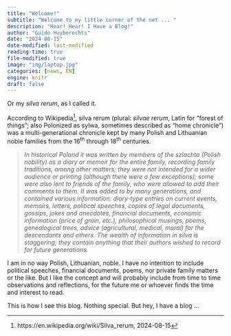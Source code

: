 ```yaml
---
title: "Welcome!"
subtitle: "Welcome to my little corner of the net ... "
description: "Hear! Hear! I Have a Blog!"
author: "Guido Huyberechts"
date: "2024-08-15"
date-modified: last-modified
reading-time: true
file-modified: true
image: "img/laptop.jpg"
categories: [news, EN]
engine: knitr
draft: false
---
```


Or my _silva rerum_, as I called it. 

According to Wikipedia[^1], silva rerum (plural: _silvae rerum_, Latin for "forest of things"; also Polonized as sylwa, sometimes described as "home chronicle") was a multi-generational chronicle kept by many Polish and Lithuanian noble families from the 16^th^ through 18^th^ centuries.

> _In historical Poland it was written by members of the szlachta (Polish nobility) as a diary or memoir for the entire family, recording family traditions, among other matters; they were not intended for a wider audience or printing (although there were a few exceptions); some were also lent to friends of the family, who were allowed to add their comments to them. It was added to by many generations, and contained various information: diary-type entries on current events, memoirs, letters, political speeches, copies of legal documents, gossips, jokes and anecdotes, financial documents, economic information (price of grain, etc.), philosophical musings, poems, genealogical trees, advice (agricultural, medical, moral) for the descendants and others. The wealth of information in silva is staggering; they contain anything that their authors wished to record for future generations._

I am in no way Polish, Lithuanian, noble. I have no intention to include political speeches, financial documents, poems, nor private family matters or the like. But I like the concept and will probably include from time to time observations and reflections, for the future me or whoever finds the time and interest to read. 

This is how I see this blog. Nothing special. But hey, I have a blog ... 

[^1]: https://en.wikipedia.org/wiki/Silva_rerum, 2024-08-15



